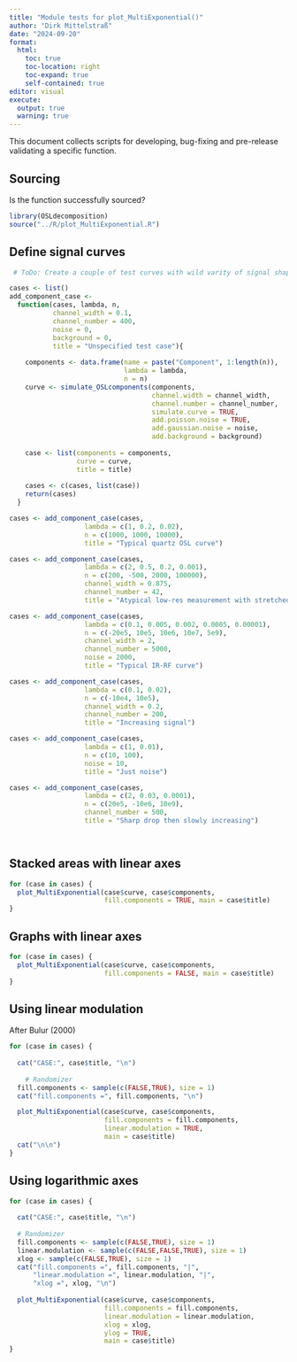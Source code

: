 ```yaml
---
title: "Module tests for plot_MultiExponential()"
author: "Dirk Mittelstraß"
date: "2024-09-20"
format:
  html:
    toc: true
    toc-location: right
    toc-expand: true
    self-contained: true
editor: visual
execute:
  output: true
  warning: true
---
```


This document collects scripts for developing, bug-fixing and pre-release validating a specific function.

## Sourcing

Is the function successfully sourced?

```r

library(OSLdecomposition)
source("../R/plot_MultiExponential.R")

```

## Define signal curves

```r
 # ToDo: Create a couple of test curves with wild varity of signal shapes

cases <- list()
add_component_case <- 
  function(cases, lambda, n, 
           channel_width = 0.1, 
           channel_number = 400, 
           noise = 0, 
           background = 0,
           title = "Unspecified test case"){
    
    components <- data.frame(name = paste("Component", 1:length(n)),
                             lambda = lambda, 
                             n = n)
    curve <- simulate_OSLcomponents(components, 
                                    channel.width = channel_width,
                                    channel.number = channel_number,
                                    simulate.curve = TRUE, 
                                    add.poisson.noise = TRUE,
                                    add.gaussian.noise = noise,
                                    add.background = background)
  
    case <- list(components = components,
                 curve = curve,
                 title = title)
    
    cases <- c(cases, list(case))
    return(cases)
  }

cases <- add_component_case(cases,
                   lambda = c(1, 0.2, 0.02),
                   n = c(1000, 1000, 10000),
                   title = "Typical quartz OSL curve")

cases <- add_component_case(cases,
                   lambda = c(2, 0.5, 0.2, 0.001),
                   n = c(200, -500, 2000, 100000),
                   channel_width = 0.875,
                   channel_number = 42,
                   title = "Atypical low-res measurement with stretched medium component")

cases <- add_component_case(cases,
                   lambda = c(0.1, 0.005, 0.002, 0.0005, 0.00001),
                   n = c(-20e5, 10e5, 10e6, 10e7, 5e9),
                   channel_width = 2,
                   channel_number = 5000,
                   noise = 2000,
                   title = "Typical IR-RF curve")

cases <- add_component_case(cases,
                   lambda = c(0.1, 0.02),
                   n = c(-10e4, 10e5),
                   channel_width = 0.2,
                   channel_number = 200,
                   title = "Increasing signal")

cases <- add_component_case(cases,
                   lambda = c(1, 0.01),
                   n = c(10, 100),
                   noise = 10,
                   title = "Just noise")

cases <- add_component_case(cases,
                   lambda = c(2, 0.03, 0.0001),
                   n = c(20e5, -10e6, 10e9),
                   channel_number = 500,
                   title = "Sharp drop then slowly increasing")




```

## Stacked areas with linear axes

```r

for (case in cases) {
  plot_MultiExponential(case$curve, case$components, 
                        fill.components = TRUE, main = case$title)
}
```

## Graphs with linear axes

```r
for (case in cases) {
  plot_MultiExponential(case$curve, case$components, 
                        fill.components = FALSE, main = case$title)
}
```

## Using linear modulation

After Bulur (2000)

```r
for (case in cases) {
  
  cat("CASE:", case$title, "\n")
  
    # Randomizer
  fill.components <- sample(c(FALSE,TRUE), size = 1)
  cat("fill.components =", fill.components, "\n")

  plot_MultiExponential(case$curve, case$components, 
                        fill.components = fill.components, 
                        linear.modulation = TRUE,
                        main = case$title)
  cat("\n\n")
}
```

## Using logarithmic axes

```r

for (case in cases) {
  
  cat("CASE:", case$title, "\n")
  
  # Randomizer
  fill.components <- sample(c(FALSE,TRUE), size = 1)
  linear.modulation <- sample(c(FALSE,FALSE,TRUE), size = 1)
  xlog <- sample(c(FALSE,TRUE), size = 1)
  cat("fill.components =", fill.components, "|",
      "linear.modulation =", linear.modulation, "|",
      "xlog =", xlog, "\n")
  
  plot_MultiExponential(case$curve, case$components, 
                        fill.components = fill.components, 
                        linear.modulation = linear.modulation,
                        xlog = xlog, 
                        ylog = TRUE,
                        main = case$title)
}

```
